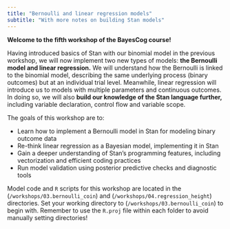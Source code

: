```yaml
---
title: "Bernoulli and linear regression models"
subtitle: "With more notes on building Stan models"
---
```


**Welcome to the fifth workshop of the BayesCog course!**

Having introduced basics of Stan with our binomial model in the previous workshop, we will now implement two new types of models: **the Bernoulli model and linear regression.**
We will understand how the Bernoulli is linked to the binomial model, describing the same underlying process (binary outcomes) but at an individual trial level.
Meanwhile, linear regression will introduce us to models with multiple parameters and continuous outcomes. 
In doing so, we will also **build our knowledge of the Stan language further,** including variable declaration, control flow and variable scope.

The goals of this workshop are to:

- Learn how to implement a Bernoulli model in Stan for modeling binary outcome data
- Re-think linear regression as a Bayesian model, implementing it in Stan
- Gain a deeper understanding of Stan's programming features, including vectorization and efficient coding practices
- Run model validation using posterior predictive checks and diagnostic tools

:::{.callout-note title="Working directory for this workshop"}
Model code and `R` scripts for this workshop are located in the (`/workshops/03.bernoulli_coin`) and (`/workshops/04.regression_height`) directories. Set your working directory to (`/workshops/03.bernoulli_coin`) to begin with. Remember to use the `R.proj` file within each folder to avoid manually setting directories!
:::

